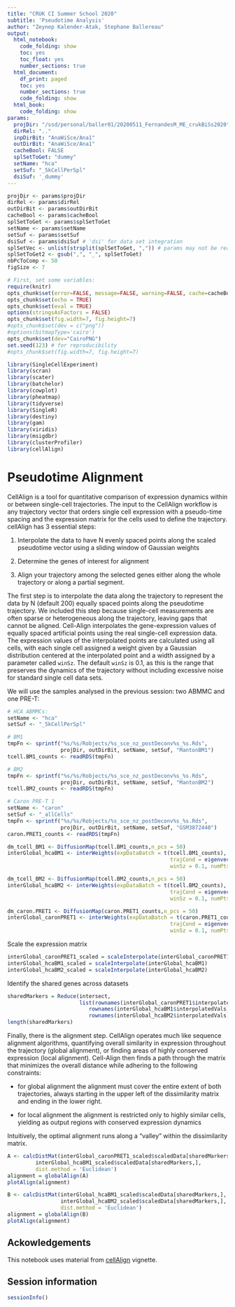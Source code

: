 ```yaml
---
title: "CRUK CI Summer School 2020"
subtitle: 'Pseudotime Analysis'
author: "Zeynep Kalender-Atak, Stephane Ballereau"
output:
  html_notebook:
    code_folding: show
    toc: yes
    toc_float: yes
    number_sections: true
  html_document:
    df_print: paged
    toc: yes
    number_sections: true
    code_folding: show
  html_book:
    code_folding: show
params:
  projDir: "/ssd/personal/baller01/20200511_FernandesM_ME_crukBiSs2020"
  dirRel: ".."
  inpDirBit: "AnaWiSce/Ana1"
  outDirBit: "AnaWiSce/Ana1"
  cacheBool: FALSE  
  splSetToGet: "dummy"
  setName: "hca"
  setSuf: "_5kCellPerSpl"
  dsiSuf: '_dummy'
---
```


```r
projDir <- params$projDir
dirRel <- params$dirRel
outDirBit <- params$outDirBit
cacheBool <- params$cacheBool
splSetToGet <- params$splSetToGet
setName <- params$setName
setSuf <- params$setSuf
dsiSuf <- params$dsiSuf # 'dsi' for data set integration
splSetVec <- unlist(strsplit(splSetToGet, ",")) # params may not be read in if knitting book.
splSetToGet2 <- gsub(",", "_", splSetToGet)
nbPcToComp <- 50
figSize <- 7
```

```r
# First, set some variables:
require(knitr)
opts_chunk$set(error=FALSE, message=FALSE, warning=FALSE, cache=cacheBool)
opts_chunk$set(echo = TRUE)
opts_chunk$set(eval = TRUE) 
options(stringsAsFactors = FALSE)
opts_chunk$set(fig.width=7, fig.height=7)
#opts_chunk$set(dev = c("png"))
#options(bitmapType='cairo')
opts_chunk$set(dev="CairoPNG")
set.seed(123) # for reproducibility
#opts_chunk$set(fig.width=7, fig.height=7) 
```

```r
library(SingleCellExperiment)
library(scran)
library(scater)
library(batchelor)
library(cowplot)
library(pheatmap)
library(tidyverse)
library(SingleR)
library(destiny)
library(gam)
library(viridis)
library(msigdbr)
library(clusterProfiler)
library(cellAlign)
```

# __Pseudotime Alignment__ {#pseudoTime3Top}

CellAlign is a tool for quantitative comparison of expression dynamics within or between single-cell trajectories. The input to the CellAlign workflow is any trajectory vector that orders single cell expression with a pseudo-time spacing and the expression matrix for the cells used to define the trajectory. cellAlign has 3 essential steps:

1. Interpolate the data to have N evenly spaced points along the scaled pseudotime vector using a sliding window of Gaussian weights

2. Determine the genes of interest for alignment

3. Align your trajectory among the selected genes either along the whole trajectory or along a partial segment.


The first step is to interpolate the data along the trajectory to represent the data by N (default 200) equally spaced points along the pseudotime trajectory. We included this step because single-cell measurements are often sparse or heterogeneous along the trajectory, leaving gaps that cannot be aligned. Cell-Align interpolates the gene-expression values of equally spaced artificial points using the real single-cell expression data. The expression values of the interpolated points are calculated using all cells, with each single cell assigned a weight given by a Gaussian distribution centered at the interpolated point and a width assigned by a parameter called `winSz`. The default `winSz` is 0.1, as this is the range that preserves the dynamics of the trajectory without including excessive noise for standard single cell data sets.

We will use the samples analysed in the previous session: two ABMMC and one PRE-T:

```r

# HCA ABMMCs:
setName <- "hca"
setSuf <- "_5kCellPerSpl"

# BM1
tmpFn <- sprintf("%s/%s/Robjects/%s_sce_nz_postDeconv%s_%s.Rds",
                 projDir, outDirBit, setName, setSuf, "MantonBM1")
tcell.BM1_counts <- readRDS(tmpFn)

# BM2
tmpFn <- sprintf("%s/%s/Robjects/%s_sce_nz_postDeconv%s_%s.Rds",
                 projDir, outDirBit, setName, setSuf, "MantonBM2")
tcell.BM2_counts <- readRDS(tmpFn)

# Caron PRE-T 1
setName <- "caron"
setSuf <- "_allCells"
tmpFn <- sprintf("%s/%s/Robjects/%s_sce_nz_postDeconv%s_%s.Rds",
                 projDir, outDirBit, setName, setSuf, "GSM3872440")
caron.PRET1_counts <- readRDS(tmpFn)
```

```r
dm_tcell_BM1 <- DiffusionMap(tcell.BM1_counts,n_pcs = 50)
interGlobal_hcaBM1 <- interWeights(expDataBatch = t(tcell.BM1_counts), 
                                                    trajCond = eigenvectors(dm_tcell_BM1)[, 1], 
                                                    winSz = 0.1, numPts=200)

dm_tcell_BM2 <- DiffusionMap(tcell.BM2_counts,n_pcs = 50)
interGlobal_hcaBM2 <- interWeights(expDataBatch = t(tcell.BM2_counts), 
                                                    trajCond = eigenvectors(dm_tcell_BM2)[, 1], 
                                                    winSz = 0.1, numPts=200)

dm_caron.PRET1 <- DiffusionMap(caron.PRET1_counts,n_pcs = 50)
interGlobal_caronPRET1 <- interWeights(expDataBatch = t(caron.PRET1_counts), 
                                                    trajCond = eigenvectors(dm_caron.PRET1)[, 1], 
                                                    winSz = 0.1, numPts=200)
```

Scale the expression matrix 

```r
interGlobal_caronPRET1_scaled = scaleInterpolate(interGlobal_caronPRET1)
interGlobal_hcaBM1_scaled = scaleInterpolate(interGlobal_hcaBM1)
interGlobal_hcaBM2_scaled = scaleInterpolate(interGlobal_hcaBM2)
```

Identify the shared genes across datasets

```r
sharedMarkers = Reduce(intersect,
                       list(rownames(interGlobal_caronPRET1$interpolatedVals),
                          rownames(interGlobal_hcaBM1$interpolatedVals),
                          rownames(interGlobal_hcaBM2$interpolatedVals)))
length(sharedMarkers)
```


Finally, there is the alignment step. CellAlign operates much like sequence alignment algorithms, quantifying overall similarity in expression throughout the trajectory (global alignment), or finding areas of highly conserved expression (local alignment). Cell-Align then finds a path through the matrix that minimizes the overall distance while adhering to the following constraints:

* for global alignment the alignment must cover the entire extent of both trajectories, always starting in the upper left of the dissimilarity matrix and ending in the lower right.

* for local alignment the alignment is restricted only to highly similar cells, yielding as output regions with conserved expression dynamics

Intuitively, the optimal alignment runs along a "valley" within the dissimilarity matrix.

```r
A <- calcDistMat(interGlobal_caronPRET1_scaled$scaledData[sharedMarkers,],
		 interGlobal_hcaBM1_scaled$scaledData[sharedMarkers,],
		 dist.method = 'Euclidean')
alignment = globalAlign(A)
plotAlign(alignment)
```

```r
B <- calcDistMat(interGlobal_hcaBM1_scaled$scaledData[sharedMarkers,],
                 interGlobal_hcaBM2_scaled$scaledData[sharedMarkers,],
                 dist.method = 'Euclidean')
alignment = globalAlign(B)
plotAlign(alignment)
```

## Ackowledgements

This notebook uses material from [cellAlign](https://github.com/shenorrLab/cellAlign) vignette. 

## Session information

```r
sessionInfo()
```

